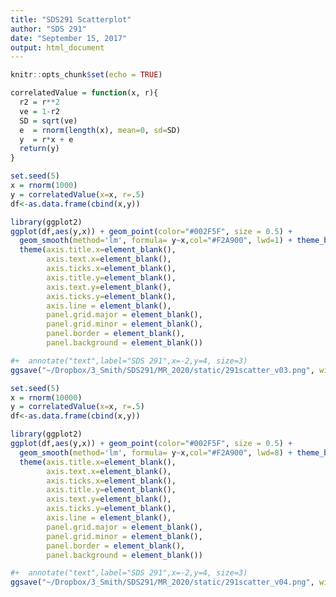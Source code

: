 ```yaml
---
title: "SDS291 Scatterplot"
author: "SDS 291"
date: "September 15, 2017"
output: html_document
---
```


```r
knitr::opts_chunk$set(echo = TRUE)
```

```r
correlatedValue = function(x, r){
  r2 = r**2
  ve = 1-r2
  SD = sqrt(ve)
  e  = rnorm(length(x), mean=0, sd=SD)
  y  = r*x + e
  return(y)
}

set.seed(5)
x = rnorm(1000)
y = correlatedValue(x=x, r=.5)
df<-as.data.frame(cbind(x,y))

library(ggplot2)
ggplot(df,aes(y,x)) + geom_point(color="#002F5F", size = 0.5) +  
  geom_smooth(method='lm', formula= y~x,col="#F2A900", lwd=1) + theme_bw() + 
  theme(axis.title.x=element_blank(),
        axis.text.x=element_blank(),
        axis.ticks.x=element_blank(),
        axis.title.y=element_blank(),
        axis.text.y=element_blank(),
        axis.ticks.y=element_blank(),
        axis.line = element_blank(),
        panel.grid.major = element_blank(),
        panel.grid.minor = element_blank(),
        panel.border = element_blank(),
        panel.background = element_blank())

#+  annotate("text",label="SDS 291",x=-2,y=4, size=3)
ggsave("~/Dropbox/3_Smith/SDS291/MR_2020/static/291scatter_v03.png", width=3, height=3, units="in")
```

```r
set.seed(5)
x = rnorm(10000)
y = correlatedValue(x=x, r=.5)
df<-as.data.frame(cbind(x,y))

library(ggplot2)
ggplot(df,aes(y,x)) + geom_point(color="#002F5F", size = 0.5) +  
  geom_smooth(method='lm', formula= y~x,col="#F2A900", lwd=8) + theme_bw() + 
  theme(axis.title.x=element_blank(),
        axis.text.x=element_blank(),
        axis.ticks.x=element_blank(),
        axis.title.y=element_blank(),
        axis.text.y=element_blank(),
        axis.ticks.y=element_blank(),
        axis.line = element_blank(),
        panel.grid.major = element_blank(),
        panel.grid.minor = element_blank(),
        panel.border = element_blank(),
        panel.background = element_blank())

#+  annotate("text",label="SDS 291",x=-2,y=4, size=3)
ggsave("~/Dropbox/3_Smith/SDS291/MR_2020/static/291scatter_v04.png", width=3, height=3, units="in")
```

